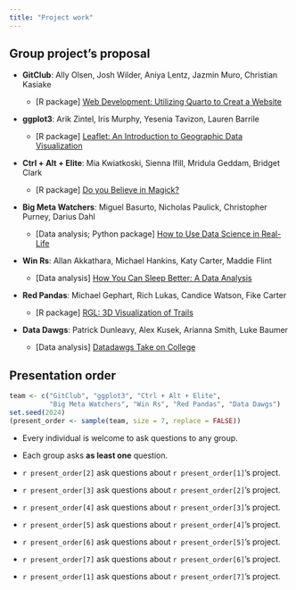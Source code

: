 ```yaml
---
title: "Project work"
---
```


## Group project's proposal

-   **GitClub**: Ally Olsen, Josh Wilder, Aniya Lentz, Jazmin Muro, Christian Kasiake

    + [R package] [Web Development: Utilizing Quarto to Creat a Website](./documents/proposal_GitClub.pdf)

-   **ggplot3**: Arik Zintel, Iris Murphy, Yesenia Tavizon, Lauren Barrile

    + [R package] [Leaflet: An Introduction to Geographic Data Visualization](./documents/proposal_ggplot3.pdf)

-   **Ctrl + Alt + Elite**: Mia Kwiatkoski, Sienna Ifill, Mridula Geddam, Bridget Clark

    + [R package] [Do you Believe in Magick?](./documents/proposal_CtrlAltDelete.pdf)

-   **Big Meta Watchers**: Miguel Basurto, Nicholas Paulick, Christopher Purney, Darius Dahl

    + [Data analysis; Python package] [How to Use Data Science in Real-Life](./documents/proposal_bigmeta.pdf)

-   **Win Rs**: Allan Akkathara, Michael Hankins, Katy Carter, Maddie Flint

    + [Data analysis] [How You Can Sleep Better: A Data Analysis](./documents/proposal_WinR.pdf)
    
    
-   **Red Pandas**: Michael Gephart, Rich Lukas, Candice Watson, Fike Carter

    + [R package] [RGL: 3D Visualization of Trails](./documents/proposal_RedPandas.pdf)

-   **Data Dawgs**: Patrick Dunleavy, Alex Kusek, Arianna Smith, Luke Baumer

    + [Data analysis] [Datadawgs Take on College](./documents/proposal_datadawg.pdf)

## Presentation order

```r
team <- c("GitClub", "ggplot3", "Ctrl + Alt + Elite", 
          "Big Meta Watchers", "Win Rs", "Red Pandas", "Data Dawgs")
set.seed(2024)
(present_order <- sample(team, size = 7, replace = FALSE))
```

- Every individual is welcome to ask questions to any group.

- Each group asks **as least one** question.

- ``r present_order[2]`` ask questions about ``r present_order[1]``'s project.

- ``r present_order[3]`` ask questions about ``r present_order[2]``'s project.

- ``r present_order[4]`` ask questions about ``r present_order[3]``'s project.

- ``r present_order[5]`` ask questions about ``r present_order[4]``'s project.

- ``r present_order[6]`` ask questions about ``r present_order[5]``'s project.

- ``r present_order[7]`` ask questions about ``r present_order[6]``'s project.

- ``r present_order[1]`` ask questions about ``r present_order[7]``'s project.